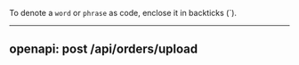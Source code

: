 To denote a `word` or `phrase` as code, enclose it in backticks (`).

---

## openapi: post /api/orders/upload

